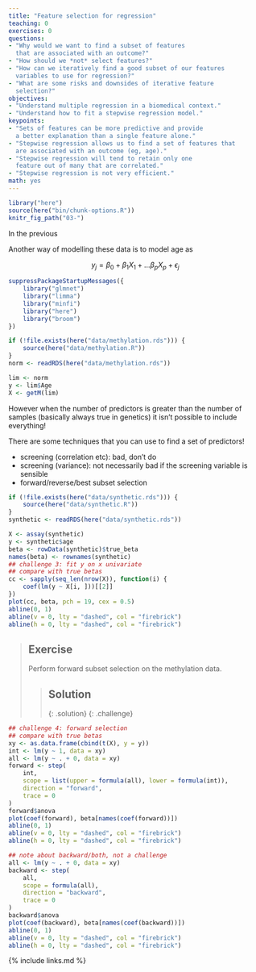 ```yaml
---
title: "Feature selection for regression"
teaching: 0
exercises: 0
questions:
- "Why would we want to find a subset of features
  that are associated with an outcome?"
- "How should we *not* select features?"
- "How can we iteratively find a good subset of our features
  variables to use for regression?"
- "What are some risks and downsides of iterative feature
  selection?"
objectives:
- "Understand multiple regression in a biomedical context."
- "Understand how to fit a stepwise regression model."
keypoints:
- "Sets of features can be more predictive and provide
  a better explanation than a single feature alone."
- "Stepwise regression allows us to find a set of features that
  are associated with an outcome (eg, age)."
- "Stepwise regression will tend to retain only one
  feature out of many that are correlated."
- "Stepwise regression is not very efficient."
math: yes
---
```



```r
library("here")
source(here("bin/chunk-options.R"))
knitr_fig_path("03-")
```


In the previous 

Another way of modelling these data is to model age as 

$$
    y_j = \beta_0 + \beta_1 X_1 + \dots \beta_p X_p + \epsilon_j
$$


```r
suppressPackageStartupMessages({
    library("glmnet")
    library("limma")
    library("minfi")
    library("here")
    library("broom")
})

if (!file.exists(here("data/methylation.rds"))) {
    source(here("data/methylation.R"))
}
norm <- readRDS(here("data/methylation.rds"))

lim <- norm
y <- lim$Age
X <- getM(lim)
```

However when the number of predictors is greater than the number of samples
(basically always true in genetics) it isn't possible to include everything!

There are some techniques that you can use to find a set of predictors!

- screening (correlation etc): bad, don't do
- screening (variance): not necessarily bad if the screening variable is sensible
- forward/reverse/best subset selection

```r
if (!file.exists(here("data/synthetic.rds"))) {
    source(here("data/synthetic.R"))
}
synthetic <- readRDS(here("data/synthetic.rds"))
```




```r
X <- assay(synthetic)
y <- synthetic$age
beta <- rowData(synthetic)$true_beta
names(beta) <- rownames(synthetic)
## challenge 3: fit y on x univariate
## compare with true betas
cc <- sapply(seq_len(nrow(X)), function(i) {
    coef(lm(y ~ X[i, ]))[[2]]
})
plot(cc, beta, pch = 19, cex = 0.5)
abline(0, 1)
abline(v = 0, lty = "dashed", col = "firebrick")
abline(h = 0, lty = "dashed", col = "firebrick")
```




> ## Exercise
> Perform forward subset selection on the methylation data.
> 
> 
> > ## Solution
> > 
> > 
> {: .solution}
{: .challenge}



```r
## challenge 4: forward selection
## compare with true betas
xy <- as.data.frame(cbind(t(X), y = y))
int <- lm(y ~ 1, data = xy)
all <- lm(y ~ . + 0, data = xy)
forward <- step(
    int,
    scope = list(upper = formula(all), lower = formula(int)),
    direction = "forward",
    trace = 0
)
forward$anova
plot(coef(forward), beta[names(coef(forward))])
abline(0, 1)
abline(v = 0, lty = "dashed", col = "firebrick")
abline(h = 0, lty = "dashed", col = "firebrick")
```

```r
## note about backward/both, not a challenge
all <- lm(y ~ . + 0, data = xy)
backward <- step(
    all,
    scope = formula(all),
    direction = "backward",
    trace = 0
)
backward$anova
plot(coef(backward), beta[names(coef(backward))])
abline(0, 1)
abline(v = 0, lty = "dashed", col = "firebrick")
abline(h = 0, lty = "dashed", col = "firebrick")
```


{% include links.md %}
